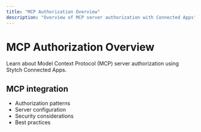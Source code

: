 ```yaml
---
title: "MCP Authorization Overview"
description: "Overview of MCP server authorization with Connected Apps"
---
```


# MCP Authorization Overview

Learn about Model Context Protocol (MCP) server authorization using Stytch Connected Apps.

## MCP integration

- Authorization patterns
- Server configuration
- Security considerations
- Best practices
